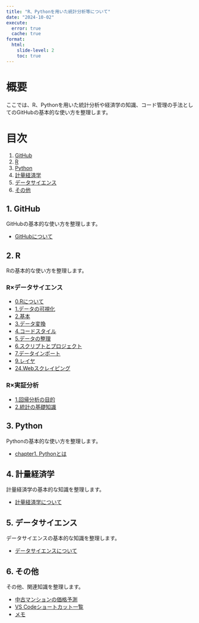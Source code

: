 ```yaml
---
title: "R、Pythonを用いた統計分析等について"
date: "2024-10-02"
execute: 
  error: true
  cache: true
format:
  html: 
    slide-level: 2
    toc: true
---
```


# 概要

ここでは、R、Pythonを用いた統計分析や経済学の知識、コード管理の手法としてのGitHubの基本的な使い方を整理します。

# 目次

1. [GitHub](#1-github)
2. [R](#2-r)
3. [Python](#3-python)
4. [計量経済学](#4-計量経済学)
5. [データサイエンス](#5-データサイエンス)
6. [その他](#6-その他)

## 1. GitHub {#1-github}
GitHubの基本的な使い方を整理します。  

- [GitHubについて](99_git_memo.html)

## 2. R {#2-r}
Rの基本的な使い方を整理します。

### R×データサイエンス
- [0.Rについて](01_ds_00_R.html)
- [1.データの可視化](01_ds_01_データの可視化.html)
- [2.基本](01_ds_02_基本.html)
- [3.データ変換](01_ds_03_データ変換.html)
- [4.コードスタイル](01_ds_04_コードスタイル.html)
- [5.データの整理](01_ds_05_データの整理.html)
- [6.スクリプトとプロジェクト](01_ds_06_スクリプトとプロジェクト.html)
- [7.データインポート](01_ds_07_データインポート.html)
- [9.レイヤ](01_ds_09_レイヤ.html)
- [24.Webスクレイピング](01_ds_24_Webスクレイピング.html)

### R×実証分析
- [1.回帰分析の目的](02_met_01_回帰分析の目的.html)
- [2.統計の基礎知識](02_met_02_統計の基礎知識.html)

## 3. Python {#3-python}
Pythonの基本的な使い方を整理します。  

- [chapter1. Pythonとは](section1.html)

## 4. 計量経済学 {#4-計量経済学}
計量経済学の基本的な知識を整理します。  

- [計量経済学について](section1.html)

## 5. データサイエンス {#5-データサイエンス}
データサイエンスの基本的な知識を整理します。  

- [データサイエンスについて](section1.html)

## 6. その他 {#6-その他}
その他、関連知識を整理します。  

- [中古マンションの価格予測](98_pp_中古マンションの価格予測.html) 
- [VS Codeショートカット一覧](99_vs_shortcut.html) 
- [メモ](99_temp_memo.html)